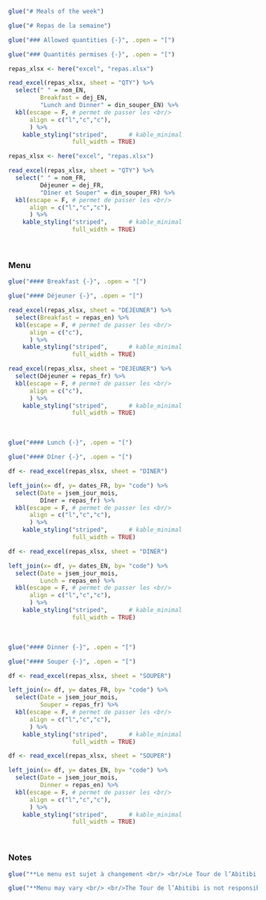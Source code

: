 
<!-- Repas.Rmd  : document bilingue -->

```r

glue("# Meals of the week")
```

```r

glue("# Repas de la semaine")
```



```r
glue("### Allowed quantities {-}", .open = "[")
```

```r
glue("### Quantités permises {-}", .open = "[")
```


```r

repas_xlsx <- here("excel", "repas.xlsx")

read_excel(repas_xlsx, sheet = "QTY") %>% 
  select(" " = nom_EN,
         Breakfast = dej_EN,
         "Lunch and Dinner" = din_souper_EN) %>%   
  kbl(escape = F, # permet de passer les <br/>
      align = c("l","c","c"),
      ) %>% 
    kable_styling("striped",      # kable_minimal
                  full_width = TRUE) 

```

```r

repas_xlsx <- here("excel", "repas.xlsx")

read_excel(repas_xlsx, sheet = "QTY") %>% 
  select(" " = nom_FR,
         Déjeuner = dej_FR,
         "Dîner et Souper" = din_souper_FR) %>%   
  kbl(escape = F, # permet de passer les <br/>
      align = c("l","c","c"),
      ) %>% 
    kable_styling("striped",      # kable_minimal
                  full_width = TRUE) 

```


<br/>

### Menu {-}

```r
glue("#### Breakfast {-}", .open = "[")
```

```r
glue("#### Déjeuner {-}", .open = "[")
```

```r

read_excel(repas_xlsx, sheet = "DEJEUNER") %>% 
  select(Breakfast = repas_en) %>%   
  kbl(escape = F, # permet de passer les <br/>
      align = c("c"),
      ) %>% 
    kable_styling("striped",      # kable_minimal
                  full_width = TRUE) 
```

```r

read_excel(repas_xlsx, sheet = "DEJEUNER") %>% 
  select(Déjeuner = repas_fr) %>%   
  kbl(escape = F, # permet de passer les <br/>
      align = c("c"),
      ) %>% 
    kable_styling("striped",      # kable_minimal
                  full_width = TRUE) 
```

<br/>

```r
glue("#### Lunch {-}", .open = "[")
```

```r
glue("#### Dîner {-}", .open = "[")
```

```r

df <- read_excel(repas_xlsx, sheet = "DINER") 

left_join(x= df, y= dates_FR, by= "code") %>% 
  select(Date = jsem_jour_mois,
         Dîner = repas_fr) %>%   
  kbl(escape = F, # permet de passer les <br/>
      align = c("l","c","c"),
      ) %>% 
    kable_styling("striped",      # kable_minimal
                  full_width = TRUE) 
```

```r

df <- read_excel(repas_xlsx, sheet = "DINER") 

left_join(x= df, y= dates_EN, by= "code") %>% 
  select(Date = jsem_jour_mois,
         Lunch = repas_en) %>%   
  kbl(escape = F, # permet de passer les <br/>
      align = c("l","c","c"),
      ) %>% 
    kable_styling("striped",      # kable_minimal
                  full_width = TRUE) 
```


<br/>

```r
glue("#### Dinner {-}", .open = "[")
```

```r
glue("#### Souper {-}", .open = "[")
```

```r

df <- read_excel(repas_xlsx, sheet = "SOUPER") 

left_join(x= df, y= dates_FR, by= "code") %>% 
  select(Date = jsem_jour_mois,
         Souper = repas_fr) %>%   
  kbl(escape = F, # permet de passer les <br/>
      align = c("l","c","c"),
      ) %>% 
    kable_styling("striped",      # kable_minimal
                  full_width = TRUE) 
```

```r

df <- read_excel(repas_xlsx, sheet = "SOUPER") 

left_join(x= df, y= dates_EN, by= "code") %>% 
  select(Date = jsem_jour_mois,
         Dinner = repas_en) %>%   
  kbl(escape = F, # permet de passer les <br/>
      align = c("l","c","c"),
      ) %>% 
    kable_styling("striped",      # kable_minimal
                  full_width = TRUE) 
```


<br/>

### Notes {-}

```r
glue("**Le menu est sujet à changement <br/> <br/>Le Tour de l’Abitibi n’est pas responsable des réactions allergiques et/ou des intolérances alimentaires**")
```

```r
glue("**Menu may vary <br/> <br/>The Tour de l’Abitibi is not responsible of any allergic reactions and/or food intolerances**")
```


